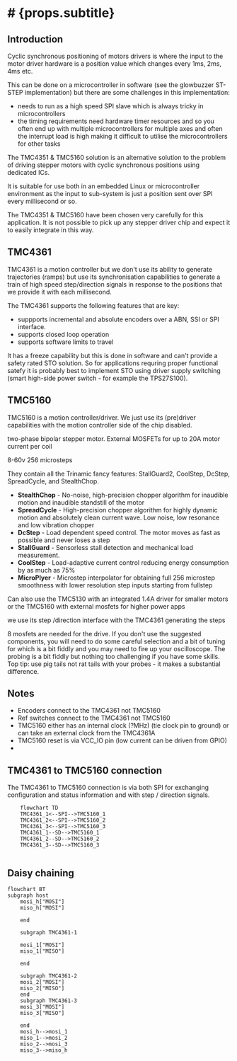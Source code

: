 # # {props.subtitle}

## Introduction

Cyclic synchronous positioning of motors drivers is where the input to the motor driver hardware is a position value which changes every 1ms, 2ms, 4ms etc.

This can be done on a microcontroller in software (see the glowbuzzer ST- STEP implementation) but there are some challenges in this implementation:
* needs to run as a high speed SPI slave which is always tricky in microcontrollers
* the timing requirements need hardware timer resources and so you often end up with multiple microcontrollers for multiple axes and often the interrupt load is high making it difficult to utilise the microcontrollers for other tasks

The TMC4351 & TMC5160 solution is an alternative solution to the problem of driving stepper motors with cyclic synchronous positions using dedicated ICs.

It is suitable for use both in an embedded Linux or microcontroller environment as the input to sub-system is just a position sent over SPI every millisecond or so.

The TMC4351 & TMC5160 have been chosen very carefully for this application. It is not possible to pick up any stepper driver chip and expect it to easily integrate in this way.

## TMC4361

TMC4361 is a motion controller but we don't use its ability to generate trajectories (ramps) but use its synchronisation capabilities to generate a train of high speed step/direction signals in response to the positions that we provide it with each millisecond.

The TMC4361 supports the following features that are key:
* suppports incremental and absolute encoders over a ABN, SSI or SPI interface.
* supports closed loop operation
* supports software limits to travel


It has a freeze capability but this is done in software and can't provide a  safety rated STO solution. So for applications requring proper functional satefy it is probably best to implement STO using driver supply switching (smart high-side power switch - for example the TPS27S100).

## TMC5160

TMC5160 is a motion controller/driver. We just use its (pre)driver capabilities with the motion controller side of the chip disabled. 

two-phase bipolar stepper motor.
External MOSFETs for up to 20A motor current per coil

8-60v
256 microsteps

They contain all the Trinamic fancy features: StallGuard2, CoolStep,
DcStep, SpreadCycle, and StealthChop.

* **StealthChop** - No-noise, high-precision chopper algorithm for inaudible motion and inaudible standstill of the motor
* **SpreadCycle** - High-precision chopper algorithm for highly dynamic motion and absolutely clean current wave. Low noise, low resonance and low vibration chopper
* **DcStep** - Load dependent speed control. The motor moves as fast as possible and never loses a step
* **StallGuard** - Sensorless stall detection and mechanical load measurement.
* **CoolStep** - Load-adaptive current control reducing energy consumption by as much as 75%
* **MicroPlyer** - Microstep interpolator for obtaining full 256 microstep smoothness with lower resolution step inputs starting from fullstep


Can also use the TMC5130 with an integrated 1.4A driver for smaller motors or the TMC5160 with external mosfets for higher power apps


we use its step /direction interface with the TMC4361 generating the steps

8 mosfets are needed for the drive. If you don't use the suggested components, you will need to do some careful selection and a bit of tuning for which is a bit fiddly and you may need to fire up your oscilloscope. The probing is a bit fiddly but nothing too challenging if you have some skills. Top tip: use pig tails not rat tails with your probes - it makes a substantial difference.   

## Notes

* Encoders connect to the TMC4361 not TMC5160
* Ref switches connect to the TMC4361 not TMC5160
* TMC5160 either has an internal clock (?MHz) (tie clock pin to ground) or can take an external clock from the TMC4361A
* TMC5160 reset is via VCC_IO pin (low current can be driven from GPIO)
* 

## TMC4361 to TMC5160 connection

The TMC4361 to TMC5160 connection is via both SPI for exchanging configuration and status information and with step / direction signals.


```mermaid
    flowchart TD
    TMC4361_1<--SPI-->TMC5160_1
    TMC4361_2<--SPI-->TMC5160_2
    TMC4361_3<--SPI-->TMC5160_3
    TMC4361_1--SD-->TMC5160_1
    TMC4361_2--SD-->TMC5160_2
    TMC4361_3--SD-->TMC5160_3   
    
```



## Daisy chaining

```mermaid
flowchart BT
subgraph host
    mosi_h["MOSI"]
    miso_h["MOSI"]

    end
    
    subgraph TMC4361-1
    
    mosi_1["MOSI"]
    miso_1["MISO"]
    
    end
    
    subgraph TMC4361-2
    mosi_2["MOSI"]
    miso_2["MISO"]
    end
    subgraph TMC4361-3
    mosi_3["MOSI"]
    miso_3["MISO"]
    
    end
    mosi_h-->mosi_1
    miso_1-->mosi_2
    miso_2-->mosi_3
    miso_3-->miso_h
```

